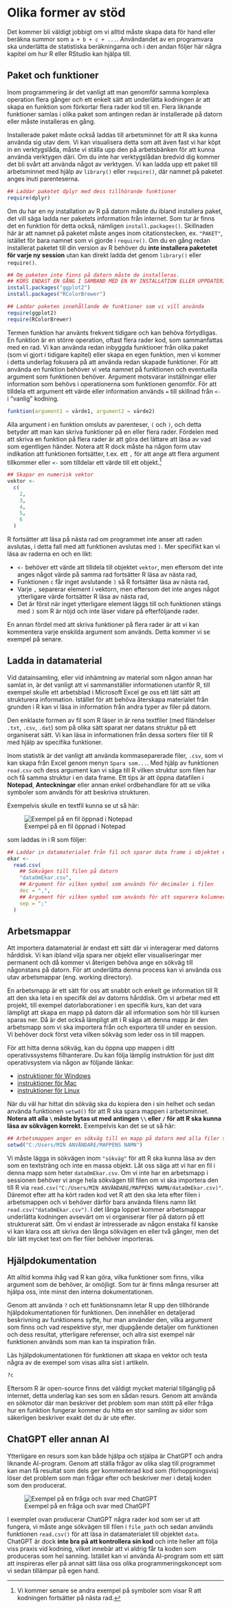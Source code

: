 # Olika former av stöd
Det kommer bli väldigt jobbigt om vi alltid måste skapa data för hand eller beräkna summor som `a + b + c + ...`. Användandet av en programvara ska underlätta de statistiska beräkningarna och i den andan följer här några kapitel om hur R eller RStudio kan hjälpa till.

## Paket och funktioner
Inom programmering är det vanligt att man genomför samma komplexa operation flera gånger och ett enkelt sätt att underlätta kodningen är att skapa en <span class="terminology">funktion</span> som förkortar flera rader kod till en. Flera liknande funktioner samlas i olika <span class="terminology">paket</span> som antingen redan är installerade på datorn eller måste installeras en gång. 

Installerade paket måste också <span class="terminology">laddas</span> till arbetsminnet för att R ska kunna använda sig utav dem. Vi kan visualisera detta som att även fast vi har köpt in en verktygslåda, måste vi ställa upp den på arbetsbänken för att kunna använda verktygen däri. Om du inte har verktygslådan bredvid dig kommer det bli svårt att använda något av verktygen. Vi kan ladda upp ett paket till arbetsminnet med hjälp av `library()` eller `require()`, där namnet på paketet anges inuti parenteserna. 

```r
## Laddar paketet dplyr med dess tillhörande funktioner
require(dplyr)

```

Om du har en ny installation av R på datorn måste du ibland <span class="terminology">installera</span> paket, det vill säga ladda ner paketets information från internet. Som tur är finns det en funktion för detta också, nämligen `install.packages()`. Skillnaden här är att namnet på paketet måste anges inom citationstecken, ex. `"PAKET"`, istället för bara namnet som vi gjorde i `require()`. Om du en gång redan installerat paketet till din version av R behöver du **inte installera paketetet för varje ny session** utan kan direkt ladda det genom `library()` eller `require()`.

```r
## Om paketen inte finns på datorn måste de installeras. 
## KÖRS ENDAST EN GÅNG I SAMBAND MED EN NY INSTALLATION ELLER UPPDATERING AV R!
install.packages("ggplot2")
install.packages("RColorBrewer")

## Laddar paketen innehållande de funktioner som vi vill använda
require(ggplot2)
require(RColorBrewer)

```

Termen funktion har använts frekvent tidigare och kan behöva förtydligas. En funktion är en större operation, oftast flera rader kod, som sammanfattas med en rad. Vi kan använda redan inbyggda funktioner från olika paket (som vi gjort i tidigare kapitel) eller skapa en egen funktion, men vi kommer i detta underlag fokusera på att använda redan skapade funktioner. För att använda en funktion behöver vi veta namnet på funktionen och eventuella <span class="terminology">argument</span> som funktionen behöver. Argument motsvarar inställningar eller information som behövs i operationerna som funktionen genomför. För att tilldela ett argument ett värde eller information används `=` till skillnad från `<-` i "vanlig" kodning.

```r

funktion(argument1 = värde1, argument2 = värde2)

```

Alla argument i en funktion omsluts av parenteser, `(` och `)`, och detta betyder att man kan skriva funktioner på en eller flera rader. Fördelen med att skriva en funktion på flera rader är att göra det lättare att läsa av vad som egentligen händer. Notera att R dock måste ha någon form utav indikation att funktionen fortsätter, t.ex. ett `,` för att ange att flera argument tillkommer eller `<-` som tilldelar ett värde till ett objekt.^[Vi kommer senare se andra exempel på symboler som visar R att kodningen fortsätter på nästa rad.]

```r
## Skapar en numerisk vektor 
vektor <- 
  c(
    2,
    3,
    4,
    5,
    6
  )
```

R fortsätter att läsa på nästa rad om programmet inte anser att raden avslutas, i detta fall med att funktionen avslutas med `)`. Mer specifikt kan vi läsa av raderna en och en likt:

- `<-` behöver ett värde att tilldela till objektet `vektor`, men eftersom det inte anges något värde på samma rad fortsätter R läsa av nästa rad, 
- Funktionen `c` får inget avslutande `)` så R fortsätter läsa av nästa rad,
- Varje `,` separerar element i vektorn, men eftersom det inte anges något ytterligare värde fortsätter R läsa av nästa rad, 
- Det är först när inget ytterligare element läggs till och funktionen stängs med `)` som R är nöjd och inte läser vidare på efterföljande rader.

En annan fördel med att skriva funktioner på flera rader är att vi kan kommentera varje enskilda argument som används. Detta kommer vi se exempel på senare.

## Ladda in datamaterial {#readData}
Vid datainsamling, eller vid inhämtning av material som någon annan har samlat in, är det vanligt att vi sammanställer informationen utanför R, till exempel skulle ett arbetsblad i Microsoft Excel ge oss ett lätt sätt att strukturera information. Istället för att behöva återskapa materialet från grunden i R kan vi läsa in information från andra typer av filer på datorn. 

Den enklaste formen av fil som R läser in är rena textfiler (med filändelser `.txt`, `.csv`, `.dat`) som på olika sätt sparat ner datans struktur på ett organiserat sätt. Vi kan läsa in informationen från dessa sorters filer till R med hjälp av specifika funktioner. 

Inom statistik är det vanligt att använda kommaseparerade filer, `.csv`, som vi kan skapa från Excel genom menyn `Spara som...`. Med hjälp av funktionen `read.csv` och dess argument kan vi säga till R vilken struktur som filen har och få samma struktur i en data frame. Ett tips är att öppna datafilen i **Notepad**, **Anteckningar** eller annan enkel ordbehandlare för att se vilka symboler som används för att beskriva strukturen. 

Exempelvis skulle en textfil kunna se ut så här:

![Exempel på en fil öppnad i Notepad](images/Chapter 3/notepad.png)

som laddas in i R som följer:

```r

## Laddar in datamaterialet från fil och sparar data frame i objektet ekar
ekar <- 
  read.csv(
    ## Sökvägen till filen på datorn
    "dataOmEkar.csv", 
    ## Argument för vilken symbol som används för decimaler i filen
    dec = ",", 
    ## Argument för vilken symbol som används för att separera kolumner i filen
    sep = ";"
  )

```

## Arbetsmappar
Att importera datamaterial är endast ett sätt där vi interagerar med datorns hårddisk. Vi kan ibland vilja spara ner objekt eller visualiseringar mer permanent och då kommer vi återigen behöva ange en <span class="terminology">sökväg</span> till någonstans på datorn. För att underlätta denna process kan vi använda oss utav <span class="terminology">arbetsmappar</span> (eng. working directory).

En arbetsmapp är ett sätt för oss att snabbt och enkelt ge information till R att den ska leta i en specifik del av datorns hårddisk. Om vi arbetar med ett projekt, till exempel datorlaborationer i en specifik kurs, kan det vara lämpligt att skapa en mapp på datorn där all information som hör till kursen sparas ner. Då är det också lämpligt att i R säga att denna mapp är den arbetsmapp som vi ska importera från och exportera till under en session. Vi behöver dock först veta vilken sökväg som leder oss in till mappen.

För att hitta denna sökväg, kan du öppna upp mappen i ditt operativssystems filhanterare. Du kan följa lämplig instruktion för just ditt operativsystem via någon av följande länkar:

- [instruktioner för Windows](https://www.top-password.com/blog/tag/how-to-find-file-path-windows-10/){target="_blank"} 
- [instruktioner för Mac](http://osxdaily.com/2013/06/19/copy-file-folder-path-mac-os-x/){target="_blank"}
- [instruktioner för Linux](https://www.systranbox.com/how-to-copy-file-path-in-linux/){target="_blank"}

När du väl har hittat din sökväg ska du kopiera den i sin helhet och sedan använda funktionen `setwd()` för att R ska spara mappen i arbetsminnet. **Notera att alla `\` måste bytas ut med antingen `\\` eller `/` för att R ska kunna läsa av sökvägen korrekt.** Exempelvis kan det se ut så här:

```r
## Arbetsmappen anger en sökväg till en mapp på datorn med alla filer som ska användas 
setwd("C:/Users/MIN ANVÄNDARE/MAPPENS NAMN")

```

Vi måste lägga in sökvägen inom `"sökväg"` för att R ska kunna läsa av den som en textsträng och inte en massa objekt. Låt oss säga att vi har en fil i denna mapp som heter `dataOmEkar.csv`. Om vi inte har en arbetsmapp i sessionen behöver vi ange hela sökvägen till filen om vi ska importera den till R via `read.csv("C:/Users/MIN ANVÄNDARE/MAPPENS NAMN/dataOmEkar.csv)"`. Däremot efter att ha kört raden kod vet R att den ska leta efter filen i arbetsmappen och vi behöver därför bara använda filens namn likt `read.csv("dataOmEkar.csv")`. I det långa loppet kommer arbetsmappar underlätta kodningen avsevärt om vi organiserar filer på datorn på ett strukturerat sätt. Om vi endast är intresserade av någon enstaka fil kanske vi kan klara oss att skriva den långa sökvägen en eller två gånger, men det blir lätt mycket text om fler filer behöver importeras.

## Hjälpdokumentation {#help}
Att alltid komma ihåg vad R kan göra, vilka funktioner som finns, vilka argument som de behöver, är omöjligt. Som tur är finns många resurser att hjälpa oss, inte minst den interna dokumentationen. 

Genom att använda `?` och ett funktionsnamn letar R upp den tillhörande hjälpdokumentationen för funktionen. Den innehåller en detaljerad beskrivning av funktionens syfte, hur man använder den, vilka argument som finns och vad respektive styr, mer djupgående detaljer om funktionen och dess resultat, ytterligare referenser, och allra sist exempel när funktionen används som man kan ta inspiration från.

Läs hjälpdokumentationen för funktionen att skapa en vektor och testa några av de exempel som visas allra sist i artikeln.
```r
?c
```

Eftersom R är open-source finns det väldigt mycket material tillgänglig på internet, detta underlag kan ses som en sådan resurs. Genom att använda en sökmotor där man beskriver det problem som man stött på eller fråga hur en funktion fungerar kommer du hitta en stor samling av sidor som säkerligen beskriver exakt det du är ute efter. 

## ChatGPT eller annan AI {#chat-GPT}
Ytterligare en resurs som kan både hjälpa och stjälpa är ChatGPT och andra liknande AI-program. Genom att ställa frågor av olika slag till programmet kan man få resultat som dels ger kommenterad kod som (förhoppningsvis) löser det problem som man frågar efter och beskriver mer i detalj koden som den producerat.

![Exempel på en fråga och svar med ChatGPT](images/Chapter 3/chatgpt.png)

I exemplet ovan producerar ChatGPT några rader kod som ser ut att fungera, vi måste ange sökvägen till filen i `file_path` och sedan används funktionen `read.csv()` för att läsa in datamaterialet till objektet `data`. ChatGPT är dock **inte bra på att kontrollera sin kod** och inte heller att följa viss praxis vid kodning, vilket innebär att vi aldrig får ta koden som produceras som hel sanning. Istället kan vi använda AI-program som ett sätt att inspireras eller på annat sätt läsa oss olika programmeringskoncept som vi sedan tillämpar på egen hand. 

